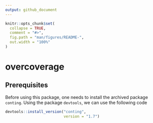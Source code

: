 ```yaml
---
output: github_document
---
```


<!-- README.md is generated from README.Rmd. Please edit that file -->

```r
knitr::opts_chunk$set(
  collapse = TRUE,
  comment = "#>",
  fig.path = "man/figures/README-",
  out.width = "100%"
)
```

# overcoverage

## Prerequisites

Before using this package, one needs to install the archived package `conting`. Using the package `devtools`, we can use the following code

```r
devtools::install_version("conting",
                          version = "1.7")

```

